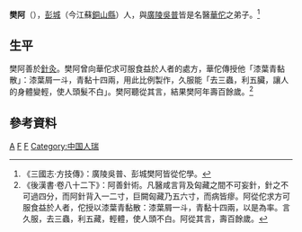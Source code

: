 '''樊阿'''（{{bd|？年||？年||catIdx=F}}），[[彭城|彭城]]（今江蘇[[銅山縣_(清朝)|銅山縣]]）人，與[[廣陵|廣陵]][[吳普|吳普]]皆是名醫[[華佗|華佗]]之弟子。<ref>《三國志·方技傳》：廣陵吳普、彭城樊阿皆從佗學。</ref>
==生平==
樊阿善於[[針灸|針灸]]。樊阿曾向華佗求可服食益於人者的處方，華佗傳授他「漆葉青黏散」：漆葉屑一斗，青黏十四兩，用此比例製作，久服能「去三蟲，利五臟，讓人的身體變輕，使人頭髮不白」。樊阿聽從其言，結果樊阿年壽百餘歲。<ref>《後漢書·卷八十二下》：阿善針術。凡醫咸言背及匈藏之間不可妄針，針之不可過四分，而阿針背入一二寸，巨闕匈藏乃五六寸，而病皆瘳。阿從佗求方可服食益於人者，佗授以漆葉青黏散：漆葉屑一斗，青黏十四兩，以是為率。言久服，去三蟲，利五藏，輕體，使人頭不白。阿從其言，壽百餘歲。</ref>
==參考資料==
{{reflist}}
{{漢朝人物小作品}}
[[Category:樊姓|A]]
[[Category:彭城人|F]]
[[Category:漢朝醫學家|F]]
[[Category:中国人瑞|Category:中国人瑞]]